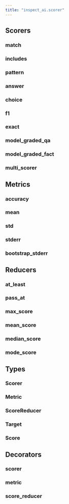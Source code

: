 ```yaml
---
title: "inspect_ai.scorer"
---
```


## Scorers

### match
### includes
### pattern
### answer
### choice
### f1
### exact
### model_graded_qa
### model_graded_fact
### multi_scorer

## Metrics

### accuracy
### mean
### std
### stderr
### bootstrap_stderr

## Reducers

### at_least
### pass_at
### max_score
### mean_score
### median_score
### mode_score

## Types

### Scorer
### Metric
### ScoreReducer
### Target
### Score

<!-- ### Value  -->

## Decorators

### scorer
### metric
### score_reducer


